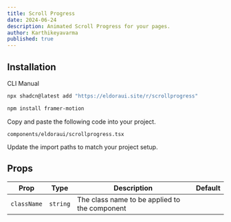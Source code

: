 ```yaml
---
title: Scroll Progress
date: 2024-06-24
description: Animated Scroll Progress for your pages.
author: Karthikeyavarma
published: true
---
```


<ComponentPreview name="scrollprogressdemo" />

## Installation


<Tabs defaultValue="cli">

<TabsList>
  <TabsTrigger value="cli">CLI</TabsTrigger>
  <TabsTrigger value="manual">Manual</TabsTrigger>
</TabsList>
<TabsContent value="cli">

```bash
npx shadcn@latest add "https://eldoraui.site/r/scrollprogress"
```

</TabsContent>

<TabsContent value="manual">

<Steps>

<Step>

```bash
npm install framer-motion
```

</Step>

<Step>Copy and paste the following code into your project.</Step>

`components/eldoraui/scrollprogress.tsx`

<ComponentSource name="scrollprogress" />

<Step>Update the import paths to match your project setup.</Step>

</Steps>

</TabsContent>

</Tabs>



## Props

| Prop        | Type     | Description                                   | Default |
| ----------- | -------- | --------------------------------------------- | ------- |
| `className` | `string` | The class name to be applied to the component |         |
